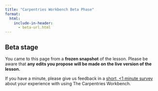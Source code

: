 ```yaml
---
title: "Carpentries Workbench Beta Phase"
format:
  html:
    include-in-header:
      - beta-url.html
---
```


## Beta stage

You came to this page from a **frozen snapshot** of the lesson. Please be aware
that **any edits you propose will be made on the live version of the lesson.**

::: {.callout-tip appearance="simple"}

If you have a minute, please give us feedback in a 
[short, <1 minute survey](https://carpentries.typeform.com/to/KRBl4IZM)
about your experience with using The Carpentries Workbench.

:::

::: edit-url

:::


